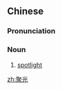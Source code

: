 ==Chinese==
{{zh-forms}}

===Pronunciation===
{{zh-pron
|m=jùguāng
|cat=n
}}

===Noun===
{{zh-noun}}

# [[spotlight]]

[[zh:聚光]]